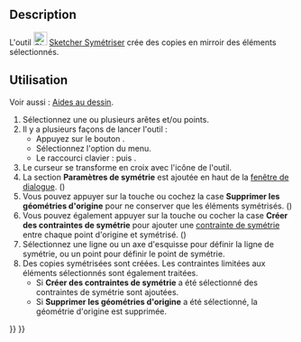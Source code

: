 <languages/>

{{Docnav/fr
|[[Sketcher_Offset/fr|Décaler une géométrie]]
|[[Sketcher_RemoveAxesAlignment/fr|Supprimer l'alignement des axes]]
|[[Sketcher_Workbench/fr|Atelier Sketcher]]
|IconL=Sketcher_Offset.svg
|IconR=Sketcher_RemoveAxesAlignment.svg
|IconC=Workbench_Sketcher.svg
}}

{{GuiCommand/fr
|Name=Sketcher Symmetry
|Name/fr=Sketcher Symétriser
|MenuLocation=Esquisse → Outils d'esquisse → Symétriser
|Workbenches=[[Sketcher_Workbench/fr|Sketcher]]
|Shortcut={{KEY|Z}} {{KEY|S}}
|Version=0.16
|SeeAlso=[[Sketcher_MirrorSketch/fr|Sketcher Esquisse miroir]]
}}

==Description==

L'outil [[Image:Sketcher_Symmetry.svg|24px]] [[Sketcher_Symmetry/fr|Sketcher Symétriser]] crée des copies en mirroir des éléments sélectionnés.

<span id="Usage"></span>
==Utilisation== 

Voir aussi : [[Sketcher_Workbench/fr#Aides_au_dessin|Aides au dessin]].

# Sélectionnez une ou plusieurs arêtes et/ou points.
# Il y a plusieurs façons de lancer l'outil :
#* Appuyez sur le bouton {{Button|[[File:Sketcher_Symmetry.svg|16px]] [[Sketcher_Symmetry/fr|Symétriser]]}}.
#* Sélectionnez l'option {{MenuCommand|Esquisse → Outils d'esquisse → [[File:Sketcher_Symmetry.svg|16px]] Symétriser}} du menu.
#* Le raccourci clavier : {{KEY|Z}} puis {{KEY|S}}.
# Le curseur se transforme en croix avec l'icône de l'outil.
# La section '''Paramètres de symétrie''' est ajoutée en haut de la [[Sketcher_Dialog/fr|fenêtre de dialogue]]. ({{Version/fr|1.0}})
# Vous pouvez appuyer sur la touche {{KEY|U}} ou cochez la case '''Supprimer les géométries d'origine''' pour ne conserver que les éléments symétrisés. ({{Version/fr|1.0}})
# Vous pouvez également appuyer sur la touche {{KEY|J}} ou cocher la case '''Créer des contraintes de symétrie''' pour ajouter une [[Sketcher_ConstrainSymmetric/fr|contrainte de symétrie]] entre chaque point d'origine et symétrisé. ({{Version/fr|1.0}})
# Sélectionnez une ligne ou un axe d'esquisse pour définir la ligne de symétrie, ou un point pour définir le point de symétrie.
# Des copies symétrisées sont créées. Les contraintes limitées aux éléments sélectionnés sont également traitées.
#* Si '''Créer des contraintes de symétrie''' a été sélectionné des contraintes de symétrie sont ajoutées.
#* Si '''Supprimer les géométries d'origine''' a été sélectionné, la géométrie d'origine est supprimée.


{{Docnav/fr
|[[Sketcher_Offset/fr|Décaler une géométrie]]
|[[Sketcher_RemoveAxesAlignment/fr|Supprimer l'alignement des axes]]
|[[Sketcher_Workbench/fr|Atelier Sketcher]]
|IconL=Sketcher_Offset.svg
|IconR=Sketcher_RemoveAxesAlignment.svg
|IconC=Workbench_Sketcher.svg
}}

{{Sketcher_Tools_navi{{#translation:}}}}
{{Userdocnavi{{#translation:}}}}